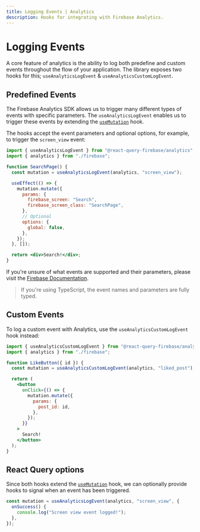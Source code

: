```yaml
---
title: Logging Events | Analytics
description: Hooks for integrating with Firebase Analytics.
---
```


# Logging Events

A core feature of analytics is the ability to log both predefine and custom events throughout the flow
of your application. The library exposes two hooks for this; `useAnalyticsLogEvent` & `useAnalyticsCustomLogEvent`.

## Predefined Events

The Firebase Analytics SDK allows us to trigger many different types of events with specific parameters.
The `useAnalyticsLogEvent` enables us to trigger these events by extending the
[`useMutation`](https://react-query.tanstack.com/reference/useMutation) hook.

The hooks accept the event parameters and optional options, for example, to trigger the `screen_view` event:

```jsx
import { useAnalyticsLogEvent } from "@react-query-firebase/analytics";
import { analytics } from "./firebase";

function SearchPage() {
  const mutation = useAnalyticsLogEvent(analytics, "screen_view");

  useEffect(() => {
    mutation.mutate({
      params: {
        firebase_screen: "Search",
        firebase_screen_class: "SearchPage",
      },
      // Optional
      options: {
        global: false,
      },
    });
  }, []);

  return <div>Search!</div>;
}
```

If you're unsure of what events are supported and their parameters, please visit the
[Firebase Documentation](https://firebase.google.com/docs/reference/js/analytics).

> If you're using TypeScript, the event names and parameters are fully typed.

## Custom Events

To log a custom event with Analytics, use the `useAnalyticsCustomLogEvent` hook instead:

```jsx
import { useAnalyticsCustomLogEvent } from "@react-query-firebase/analytics";
import { analytics } from "./firebase";

function LikeButton({ id }) {
  const mutation = useAnalyticsCustomLogEvent(analytics, "liked_post");

  return (
    <button
      onClick={() => {
        mutation.mutate({
          params: {
            post_id: id,
          },
        });
      }}
    >
      Search!
    </button>
  );
}
```

## React Query options

Since both hooks extend the [`useMutation`](https://react-query.tanstack.com/reference/useMutation) hook, we
can optionally provide hooks to signal when an event has been triggered.

```js
const mutation = useAnalyticsLogEvent(analytics, "screen_view", {
  onSuccess() {
    console.log("Screen view event logged!");
  },
});
```
